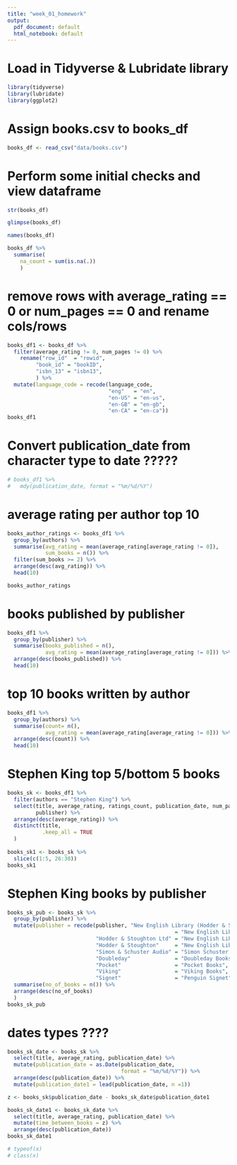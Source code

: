 ```yaml
---
title: "week_01_homework"
output:
  pdf_document: default
  html_notebook: default
---
```

# Load in Tidyverse & Lubridate library

```r
library(tidyverse)
library(lubridate)
library(ggplot2)
```

# Assign books.csv to books_df

```r
books_df <- read_csv("data/books.csv")
```

# Perform some initial checks and view dataframe

```r
str(books_df)
```

```r
glimpse(books_df)
```

```r
names(books_df)
```

```r
books_df %>% 
  summarise(
    na_count = sum(is.na(.))
    )
```
# remove rows with average_rating == 0 or num_pages == 0 and rename cols/rows

```r
books_df1 <- books_df %>% 
  filter(average_rating != 0, num_pages != 0) %>% 
    rename("row_id"  = "rowid",
         "book_id" = "bookID",
         "isbn_13" = "isbn13",
         ) %>% 
  mutate(language_code = recode(language_code,
                                "eng"   = "en",
                                "en-US" = "en-us",
                                "en-GB" = "en-gb",
                                "en-CA" = "en-ca"))
books_df1
```

# Convert publication_date from character type to date ?????

```r
# books_df1 %>% 
#   mdy(publication_date, format = "%m/%d/%Y")
```

# average rating per author top 10

```r
books_author_ratings <- books_df1 %>% 
  group_by(authors) %>% 
  summarise(avg_rating = mean(average_rating[average_rating != 0]), 
            sum_books = n()) %>%
  filter(sum_books >= 2) %>%
  arrange(desc(avg_rating)) %>% 
  head(10)

books_author_ratings
```

# books published by publisher

```r
books_df1 %>% 
  group_by(publisher) %>% 
  summarise(books_published = n(), 
            avg_rating = mean(average_rating[average_rating != 0])) %>% 
  arrange(desc(books_published)) %>% 
  head(10)
```

# top 10 books written by author

```r
books_df1 %>% 
  group_by(authors) %>%
  summarise(count= n(), 
            avg_rating = mean(average_rating[average_rating != 0])) %>% 
  arrange(desc(count)) %>% 
  head(10)
```

# Stephen King top 5/bottom 5 books

```r
books_sk <- books_df1 %>% 
  filter(authors == "Stephen King") %>%
  select(title, average_rating, ratings_count, publication_date, num_pages, 
         publisher) %>%
  arrange(desc(average_rating)) %>% 
  distinct(title, 
           .keep_all = TRUE
  ) 
  
books_sk1 <- books_sk %>% 
  slice(c(1:5, 26:30))
books_sk1
```

# Stephen King books by publisher

```r
books_sk_pub <- books_sk %>%
  group_by(publisher) %>% 
  mutate(publisher = recode(publisher, "New English Library (Hodder & Stoughton)"
                                                     = "New English Library",
                            "Hodder & Stoughton Ltd" = "New English Library",
                            "Hodder & Stoughton"     = "New English Library",
                            "Simon & Schuster Audio" = "Simon Schuster Audio",
                            "Doubleday"              = "Doubleday Books",
                            "Pocket"                 = "Pocket Books",
                            "Viking"                 = "Viking Books",
                            "Signet"                 = "Penguin Signet")) %>% 
  summarise(no_of_books = n()) %>% 
  arrange(desc(no_of_books)
  )
books_sk_pub
```
# dates types ????

```r
books_sk_date <- books_sk %>%
  select(title, average_rating, publication_date) %>%
  mutate(publication_date = as.Date(publication_date, 
                                    format = "%m/%d/%Y")) %>%
  arrange(desc(publication_date)) %>% 
  mutate(publication_date1 = lead(publication_date, n =1))

z <- books_sk$publication_date - books_sk_date$publication_date1

books_sk_date1 <- books_sk_date %>%
  select(title, average_rating, publication_date) %>% 
  mutate(time_between_books = z) %>% 
  arrange(desc(publication_date)) 
books_sk_date1

# typeof(x)
# class(x)
```






